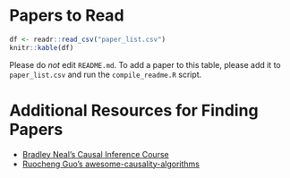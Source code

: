
# Papers to Read

```r

df <- readr::read_csv("paper_list.csv")
knitr::kable(df)

```

Please do *not* edit `README.md`. To add a paper to this table, please add it 
to `paper_list.csv` and run the `compile_readme.R` script.

# Additional Resources for Finding Papers

* [Bradley Neal's Causal Inference
  Course](https://www.bradyneal.com/causal-inference-course)
* [Ruocheng Guo's
  awesome-causality-algorithms](https://github.com/rguo12/awesome-causality-algorithms)

